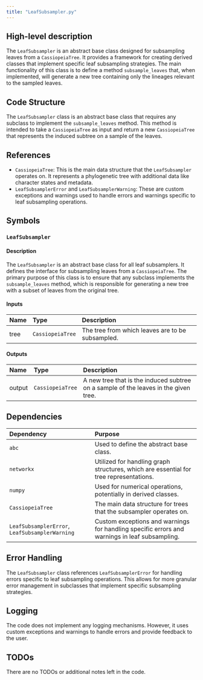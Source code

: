 ```yaml
---
title: "LeafSubsampler.py"
---
```


## High-level description

The `LeafSubsampler` is an abstract base class designed for subsampling leaves from a `CassiopeiaTree`. It provides a framework for creating derived classes that implement specific leaf subsampling strategies. The main functionality of this class is to define a method `subsample_leaves` that, when implemented, will generate a new tree containing only the lineages relevant to the sampled leaves.

## Code Structure

The `LeafSubsampler` class is an abstract base class that requires any subclass to implement the `subsample_leaves` method. This method is intended to take a `CassiopeiaTree` as input and return a new `CassiopeiaTree` that represents the induced subtree on a sample of the leaves.

## References

- `CassiopeiaTree`: This is the main data structure that the `LeafSubsampler` operates on. It represents a phylogenetic tree with additional data like character states and metadata.
- `LeafSubsamplerError` and `LeafSubsamplerWarning`: These are custom exceptions and warnings used to handle errors and warnings specific to leaf subsampling operations.

## Symbols

### `LeafSubsampler`
#### Description
The `LeafSubsampler` is an abstract base class for all leaf subsamplers. It defines the interface for subsampling leaves from a `CassiopeiaTree`. The primary purpose of this class is to ensure that any subclass implements the `subsample_leaves` method, which is responsible for generating a new tree with a subset of leaves from the original tree.

#### Inputs
| Name | Type | Description |
|:-----|:-----|:------------|
| tree | `CassiopeiaTree` | The tree from which leaves are to be subsampled. |

#### Outputs
| Name | Type | Description |
|:-----|:-----|:------------|
| output | `CassiopeiaTree` | A new tree that is the induced subtree on a sample of the leaves in the given tree. |

## Dependencies

| Dependency | Purpose |
|:-----------|:--------|
| `abc` | Used to define the abstract base class. |
| `networkx` | Utilized for handling graph structures, which are essential for tree representations. |
| `numpy` | Used for numerical operations, potentially in derived classes. |
| `CassiopeiaTree` | The main data structure for trees that the subsampler operates on. |
| `LeafSubsamplerError`, `LeafSubsamplerWarning` | Custom exceptions and warnings for handling specific errors and warnings in leaf subsampling. |

## Error Handling

The `LeafSubsampler` class references `LeafSubsamplerError` for handling errors specific to leaf subsampling operations. This allows for more granular error management in subclasses that implement specific subsampling strategies.

## Logging

The code does not implement any logging mechanisms. However, it uses custom exceptions and warnings to handle errors and provide feedback to the user.

## TODOs

There are no TODOs or additional notes left in the code.